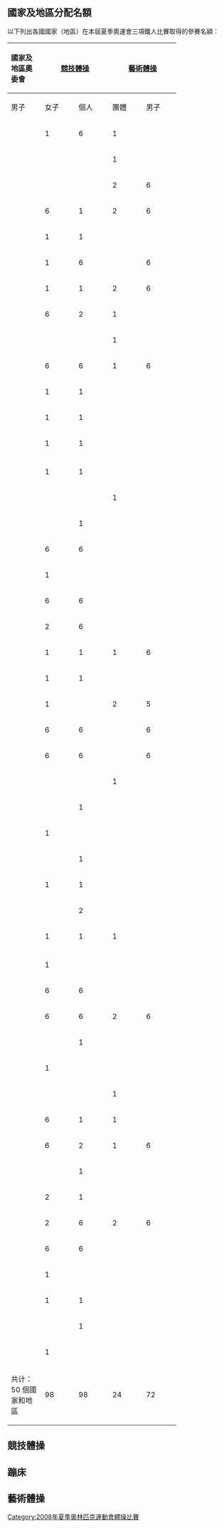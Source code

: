 {{main|2008年夏季奧林匹克運動會體操比賽}}

== 國家及地區分配名額 ==
以下列出各國國家（地區）在本屆夏季奧運會三項鐵人比賽取得的參賽名額：
{| class="wikitable" width=600 style="text-align:center; font-size:85%"
! rowspan="2" align="left"| 國家及地區奧委會 !! colspan="2" | [[#競技體操|競技體操]] !! colspan="2" | [[#藝術體操|藝術體操]] !! colspan=2| [[#蹦床|蹦床]] !! rowspan="2" | Total
|-
| width=60|男子|| width=60|女子|| width=60|個人|| width=60|團體 || width=60|男子|| width=60|女子
|-
| align=left|{{flagIOCteam|AUS|2008年夏季}} ||1||6||1|| ||1|| ||9
|-
| align=left|{{flagIOCteam|AUT|2008年夏季}} || || ||1|| || || ||1
|-
| align=left|{{flagIOCteam|AZE|2008年夏季}} || || ||2||6|| || ||8
|-
| align=left|{{flagIOCteam|BLR|2008年夏季}} ||6||1||2||6||1||1||17
|-
| align=left|{{flagIOCteam|BEL|2008年夏季}} ||1||1|| || || || ||2
|-
| align=left|{{flagIOCteam|BRA|2008年夏季}} ||1||6|| ||6|| || ||13
|-
| align=left|{{flagIOCteam|BUL|2008年夏季}} ||1||1||2||6|| || ||10
|-
| align=left|{{flagIOCteam|CAN|2008年夏季}} ||6||2||1|| ||1||2||12
|-
| align=left|{{flagIOCteam|CPV|2008年夏季}} || || ||1|| || || ||1
|-
| align=left|{{flagIOCteam|CHN|2008年夏季}} ||6||6||1||6||2||2||23
|-
| align=left|{{flagIOCteam|COL|2008年夏季}} ||1||1|| || || || ||2
|-
| align=left|{{flagIOCteam|CRO|2008年夏季}} ||1||1|| || || || ||2
|-
| align=left|{{flagIOCteam|CZE|2008年夏季}} ||1||1|| || || ||1||3
|-
| align=left|{{flagIOCteam|DEN|2008年夏季}} || || || || ||1|| ||1
|-
| align=left|{{flagIOCteam|EGY|2008年夏季}} ||1||1|| || || || ||2
|-
| align=left|{{flagIOCteam|EST|2008年夏季}} || || ||1|| || || ||1
|-
| align=left|{{flagIOCteam|FIN|2008年夏季}} || ||1|| || || || ||1
|-
| align=left|{{flagIOCteam|FRA|2008年夏季}} ||6||6|| || ||1|| ||13
|-
| align=left|{{flagIOCteam|GEO|2008年夏季}} ||1|| || || || ||1||2
|-
| align=left|{{flagIOCteam|GER|2008年夏季}} ||6||6|| || ||1||1||14
|-
| align=left|{{flagIOCteam|GBR|2008年夏季}} ||2||6|| || || ||1||9
|-
| align=left|{{flagIOCteam|GRE|2008年夏季}} ||1||1||1||6|| || ||9
|-
| align=left|{{flagIOCteam|HUN|2008年夏季}} ||1||1|| || || || ||2
|-
| align=left|{{flagIOCteam|ISR|2008年夏季}} ||1|| ||2||5|| || ||8
|-
| align=left|{{flagIOCteam|ITA|2008年夏季}} ||6||6|| ||6||1|| ||19
|-
| align=left|{{flagIOCteam|JPN|2008年夏季}} ||6||6|| ||6||2||1||21
|-
| align=left|{{flagIOCteam|KAZ|2008年夏季}} || || ||1|| || || ||1
|-
| align=left|{{flagIOCteam|LTU|2008年夏季}} || ||1|| || || || ||1
|-
| align=left|{{flagIOCteam|LUX|2008年夏季}} ||1|| || || || || ||1
|-
| align=left|{{flagIOCteam|MEX|2008年夏季}} || ||1|| || || || ||1
|-
| align=left|{{flagIOCteam|NED|2008年夏季}} ||1||1|| || || || ||2
|-
| align=left|{{flagIOCteam|PRK|2008年夏季}} || ||2|| || || || ||2
|-
| align=left|{{flagIOCteam|POL|2008年夏季}} ||1||1||1|| || || ||3
|-
| align=left|{{flagIOCteam|POR|2008年夏季}} || || || || ||1||1||2
|-
| align=left|{{flagIOCteam|PUR|2008年夏季}} ||1|| || || || || ||1
|-
| align=left|{{flagIOCteam|ROU|2008年夏季}} ||6||6|| || || || ||12
|-
| align=left|{{flagIOCteam|RUS|2008年夏季}} ||6||6||2||6||2||2||24
|-
| align=left|{{flagIOCteam|SVK|2008年夏季}} || ||1|| || || || ||1
|-
| align=left|{{flagIOCteam|SLO|2008年夏季}} ||1|| || || || || ||1
|-
| align=left|{{flagIOCteam|RSA|2008年夏季}} || || ||1|| || || ||1
|-
| align=left|{{flagIOCteam|KOR|2008年夏季}} ||6||1||1|| || || ||8
|-
| align=left|{{flagIOCteam|ESP|2008年夏季}} ||6||2||1||6|| || ||15
|-
| align=left|{{flagIOCteam|SWE|2008年夏季}} || ||1|| || || || ||1
|-
| align=left|{{flagIOCteam|SUI|2008年夏季}} ||2||1|| || || || ||3
|-
| align=left|{{flagIOCteam|UKR|2008年夏季}} ||2||6||2||6||1||1||18
|-
| align=left|{{flagIOCteam|USA|2008年夏季}} ||6||6|| || ||1||1||14
|-
| align=left|{{flagIOCteam|UZB|2008年夏季}} ||1|| || || || ||1||2
|-
| align=left|{{flagIOCteam|VEN|2008年夏季}} ||1||1|| || || || ||2
|-
| align=left|{{flagIOCteam|VIE|2008年夏季}} || ||1|| || || || ||1
|-
| align=left|{{flagIOCteam|YEM|2008年夏季}} ||1|| || || || || ||1
|-
! 共计：50 個國家和地區!!98!!98!!24!!72!!16!!16!!324
|}

== 競技體操 ==
== 蹦床== 
== 藝術體操 ==

[[Category:2008年夏季奧林匹克運動會體操比賽|Category:2008年夏季奧林匹克運動會體操比賽]]